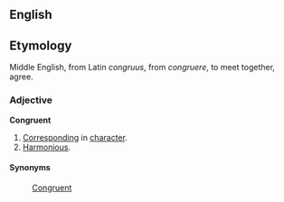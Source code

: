 ==English==

==Etymology==
Middle English, from Latin ''congruus'', from ''congruere'', to meet together, agree.

===Adjective===
'''Congruent'''
# [[Corresponding]] in [[character]].
# [[Harmonious]].

====Synonyms====
: [[Congruent]]